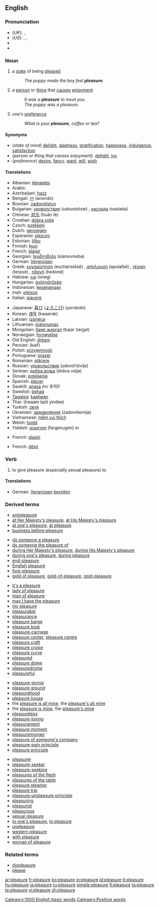 ==English==

===Pronunciation===
*(''UK''): {{IPA|/ˈplɛʒə/}}, {{SAMPA|/"plEZ@/}}
*(''US''): {{AHD|plĕzhʹər}}, {{IPA|/ˈplɛʒɚ/}}, {{SAMPA|/"plEZ@`/}}
*{{audio|en-us-pleasure.ogg|Audio (US)}}
*{{rhymes|ɛʒə(r)}}

===Noun===
{{en-noun}}

# {{uncountable}} a [[state]] of being [[please]]d
#:''The puppy made the boy feel '''pleasure'''.''
# {{countable}} a [[person]] or [[thing]] that [[cause]]s [[enjoyment]]
#:''It was a '''pleasure''' to meet you.''
#:''The puppy was a pleasure.''
# {{uncountable}} one's [[preference]]
#:''What is your '''pleasure''', coffee or tea?''

====Synonyms====
*(''state of mind'') [[delight]], [[gladness]], [[gratification]], [[happiness]], [[indulgence]], [[satisfaction]]
*(''person or thing that causes enjoyment''): [[delight]], [[joy]]
*(''preference'') [[desire]], [[fancy]], [[want]], [[will]], [[wish]]

====Translations====
{{trans-top|a state of being pleased}}
*Albanian: [[kënaqësi]] {{g|Albanian}}
*Arabic: {{ARchar|[[متعة]]}} {{f}}
*Azerbaijani: [[həzz]]
*Bengali: [[নন্দ]] (anondo)
*Bosnian: [[zadovoljstvo]] {{n}}
*Bulgarian: [[удоволствие]] (udovolstvie) {{n}}, [[наслада]] (naslada) {{f}}
*Chinese: [[欢乐]] (huān lè)
*Croatian: [[dobra volja]] {{f}}
*Czech: [[potěšení]] {{m}}
*Dutch: [[genoegen]] {{n}}
*Esperanto: [[plezuro]]
*Estonian: [[lõbu]]
*Finnish: [[huvi]]
*French: [[plaisir]] {{m}}
*Georgian: [[სიამოვნება]] (siamovneba)
*German: [[Vergnügen]] {{n}}
*Greek: [[ευχαρίστηση]] (eucharístēsē) {{f}}, [[απόλαυση]] (apolafsē) {{f}}, [[τέρψη]] (terpse) {{f}}, [[ηδονή]] (hedoné) {{f}}
*Hebrew: [[ענג]] (oneg) {{m}}
*Hungarian: [[gyönyörűség]]
*Indonesian: [[kesenangan]]
*Irish: [[pléisiúr]] {{g|Irish}}
*Italian: [[piacere]] {{m}}
{{trans-mid}}
*Japanese: [[喜び]] ([[よろこび]]) (yorokobi)
*Korean: [[쾌락]] (kwaerak)
*Latvian: [[izprieca]] {{f}}
*Lithuanian: [[malonumas]] {{g|Lithuanian}}
*Mongolian: [[баяр жаргал]] (bajar žargal)
*Norwegian: [[fornøyelse]] {{g|Norwegian}}
*Old English: [[dream#Old English|drēam]] {{m}}
*Persian: {{FAchar|[[کیف]]}} (kaif)
*Polish: [[przyjemność]] {{f}}
*Portuguese: [[prazer]] {{m}}
*Romanian: [[plăcere]] {{f}}
*Russian: [[удовольствие]] (udovól’stvije) {{n}}
*Serbian: [[добра воља]] (dobra volja) {{f}}
*Slovak: [[potešenie]] {{n}}
*Spanish: [[placer#Spanish|placer]] {{m}}
*Swahili: [[anasa]] ''(nc 9/10)''
*Swedish: [[behag]] {{n}}
*[[Tagalog]]: [[kaaliwan]]
*Thai: {{THchar|[[ความปิติยินดี]]}} (kwaam bpìt yindee)
*Turkish: [[zevk]]
*Ukrainian: [[задоволення]] (zadovólennja) {{f}}
*Vietnamese: [[niềm vui thích]]
*Welsh: [[bodd]] {{g|Welsh}}
*Yiddish: [[פארגענונן]] (fargenugen) {{n}} or {{m}}
{{trans-bottom}}

{{trans-top|person or thing that causes enjoyment}}
*French: [[plaisir]] {{m}}
{{trans-mid}}
{{trans-bottom}}

{{trans-top|one's preference}}
*French: [[désir]] {{m}}
{{trans-mid}}
{{trans-bottom}}

===Verb===
{{en-verb|pleasur|ing}}

# {{transitive}} to give pleasure (especially sexual pleasure) to

====Translations====
*German: [[Vergnügen]] [[bereiten]]

===Derived terms===
{{top4}}
*[[antipleasure]]
*[[at Her Majesty's pleasure]], [[at His Majesty's pleasure]]
*[[at one's pleasure]], [[at pleasure]]
*[[business before pleasure]]
<!--For "displeasure" see "Related terms" below-->
*[[do someone a pleasure]]
*[[do someone the pleasure of]]
*[[during Her Majesty's pleasure]], [[during His Majesty's pleasure]]
*[[during one's pleasure]], [[during pleasure]]
*[[end-pleasure]]
*[[English pleasure]]
*[[fore-pleasure]]
*[[gold of pleasure]], [[gold-of-pleasure]], [[gold-pleasure]]
{{mid4}}
*[[it's a pleasure]]
*[[lady of pleasure]]
*[[man of pleasure]]
*[[may I have the pleasure]]
*[[my pleasure]]
*[[pleasurable]]<!--from which some terms are derived-->
*[[pleasurance]]
*[[pleasure barge]]
*[[pleasure boat]]
*[[pleasure-carriage]]
*[[pleasure center]], [[pleasure centre]]
*[[pleasure craft]]
*[[pleasure cruise]]
*[[pleasure curve]]
*[[pleasured]]<!--adjective-->
*[[pleasure dome]]
*[[pleasuredrome]]
*[[pleasureful]]
{{mid4}}
*[[pleasure-giving]]
*[[pleasure ground]]
*[[pleasurehood]]
*[[pleasure house]]
*the [[pleasure is all mine]], the [[pleasure's all mine]]
*the [[pleasure is mine]], the [[pleasure's mine]]
*[[pleasureless]]
*[[pleasure-loving]]
*[[pleasurement]]
*[[pleasure moment]]
*[[pleasuremonger]]
*[[pleasure of someone's company]]
*[[pleasure-pain principle]]
*[[pleasure principle]]
{{mid4}}
*[[pleasurer]]
*[[pleasure-seeker]]
*[[pleasure-seeking]]
*[[pleasures of the flesh]]
*[[pleasures of the table]]
*[[pleasure steamer]]
*[[pleasure trip]]
*[[pleasure-unpleasure principle]]
*[[pleasuring]]<!--noun-->
*[[pleasurist]]
*[[pleasurous]]
*[[sexual pleasure]]
*[[to one's pleasure]], [[to pleasure]]
*[[unpleasure]]
*[[western pleasure]]
*[[with pleasure]]
*[[woman of pleasure]]
{{bottom}}

===Related terms===
*[[displeasure]]<!--not directly from the English "pleasure"-->
*[[please]]

[[Category:1000 English basic words]]
[[Category:Positive words]]

[[ar:pleasure]]
[[fr:pleasure]]
[[ko:pleasure]]
[[io:pleasure]]
[[id:pleasure]]
[[it:pleasure]]
[[hu:pleasure]]
[[ja:pleasure]]
[[ru:pleasure]]
[[simple:pleasure]]
[[fi:pleasure]]
[[ta:pleasure]]
[[te:pleasure]]
[[vi:pleasure]]
[[zh:pleasure]]